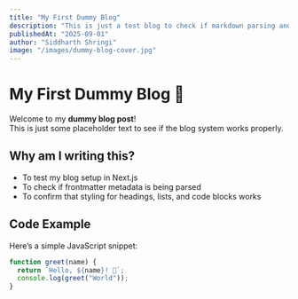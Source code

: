 ```yaml
---
title: "My First Dummy Blog"
description: "This is just a test blog to check if markdown parsing and frontmatter work correctly."
publishedAt: "2025-09-01"
author: "Siddharth Shringi"
image: "/images/dummy-blog-cover.jpg"
---
```


# My First Dummy Blog 🚀

Welcome to my **dummy blog post**!  
This is just some placeholder text to see if the blog system works properly.  

## Why am I writing this?

- To test my blog setup in Next.js  
- To check if frontmatter metadata is being parsed  
- To confirm that styling for headings, lists, and code blocks works  

## Code Example

Here’s a simple JavaScript snippet:

```js
function greet(name) {
  return `Hello, ${name}! 👋`;
  console.log(greet("World"));
}


